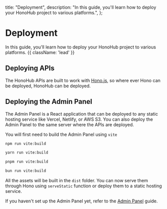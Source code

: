   title: "Deployment",
  description:
    "In this guide, you'll learn how to deploy your HonoHub project to various platforms.",
};

# Deployment

In this guide, you'll learn how to deploy your HonoHub project to various platforms. {{ className: 'lead' }}

## Deploying APIs

The HonoHub APIs are built to work with [Hono.js](https://hono.dev/), so where ever Hono can be deployed, HonoHub can be deployed.

## Deploying the Admin Panel

The Admin Panel is a React application that can be deployed to any static hosting service like Vercel, Netlify, or AWS S3. You can also deploy the Admin Panel to the same server where the APIs are deployed.

You will first need to build the Admin Panel using `vite`

<CodeGroup>

```bash {{ title: 'npm' }}
npm run vite:build
```

```bash {{ title: 'yarn' }}
yarn run vite:build
```

```bash {{ title: 'pnpm' }}
pnpm run vite:build
```

```bash {{ title: 'bun' }}
bun run vite:build
```

</CodeGroup>

All the assets will be built in the `dist` folder. You can now serve them through Hono using `serveStatic` function or deploy them to a static hosting service.

If you haven't set up the Admin Panel yet, refer to the [Admin Panel](/admin-panel) guide.

